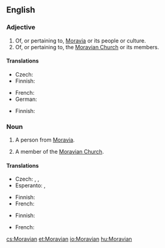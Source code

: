==English==

===Adjective===
{{en-adj|-}}

# Of, or pertaining to, [[Moravia]] or its people or culture.
# Of, or pertaining to, the [[Moravian Church]] or its members.

====Translations====
{{trans-top|pertaining to Moravia}}
* Czech: {{t+|cs|moravský}}
* Finnish: {{t-|fi|määriläinen}}
{{trans-mid}}
* French: {{t+|fr|morave|m|f}}
* German: {{t-|de|mährisch}}
{{trans-bottom}}

{{trans-top|pertaining to the Moravian Church}}
* Finnish: {{t-|fi|herrnhutilainen}}
{{trans-mid}}
{{trans-bottom}}

===Noun===
{{en-noun}}

# {{context|historical}} A person from [[Moravia]].
# A member of the [[Moravian Church]].

====Translations====
{{trans-top|person from Moravia}}
* Czech: {{t+|cs|Moravan|m}}, {{t+|cs|Moravanka|f}}, {{t-|cs|Moravák|m}}
* Esperanto: {{t|eo|moraviano}} {{qualifier|man or woman}}, {{t|eo|moravianino}} {{qualifier|woman}}
{{trans-mid}}
* Finnish: {{t-|fi|määriläinen}}
* French: {{t+|fr|Morave}}
{{trans-bottom}}

{{trans-top|member of the Moravian Church}}
* Finnish: {{t-|fi|herrnhutilainen}}
{{trans-mid}}
* French: {{t+|fr|frère}} {{t+|fr|morave}}
{{trans-bottom}}

[[cs:Moravian]]
[[et:Moravian]]
[[io:Moravian]]
[[hu:Moravian]]